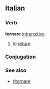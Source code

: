 ==Italian==
===Verb===
'''tornare''' [[intransitive]]
# to [[return]]
===Conjugation===
{{it-conj-are|torn|essere}}

===See also===
* [[ritornare]]